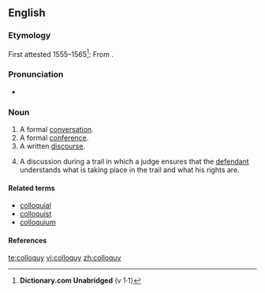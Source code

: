 ==English==

{{rfv}}

===Etymology===
First attested 1555–1565<ref name="D.C-etym">'''Dictionary.com Unabridged''' (v 1·1)</ref>: From {{L.}} {{term|2=[[colloquium]]<ref name="D.C-etym"/><ref name="AHD-etym">'''The American Heritage<sup>®</sup> Dictionary of the English Language''', Fourth Edition</ref>|3=conversation<ref name="AHD-etym"/>|lang=la}}.

===Pronunciation===
* {{enPR|kŏl'ə-kwē}}

===Noun===
{{en-noun|colloquies}}

# A formal [[conversation]].
# A formal [[conference]].
# A written [[discourse]].
# {{law}} A discussion during a trail in which a judge ensures that the [[defendant]] understands what is taking place in the trail and what his rights are.

====Related terms====
* [[colloquial]]
* [[colloquist]]
* [[colloquium]]

====References====
<references/>

[[te:colloquy]]
[[vi:colloquy]]
[[zh:colloquy]]